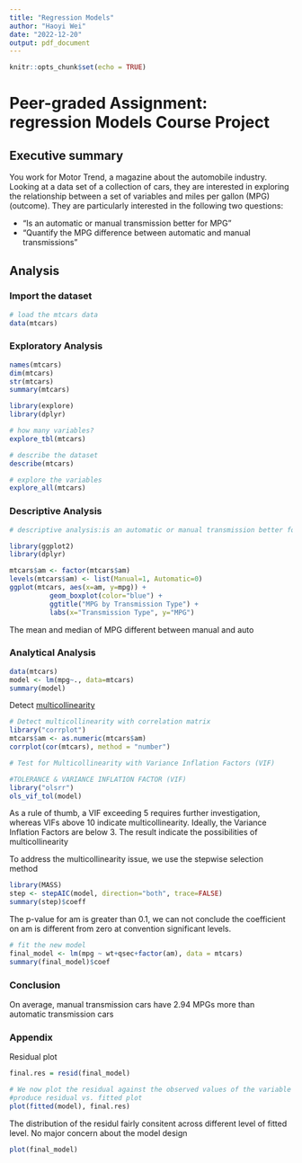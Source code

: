 ```yaml
---
title: "Regression Models"
author: "Haoyi Wei"
date: "2022-12-20"
output: pdf_document
---
```


```r
knitr::opts_chunk$set(echo = TRUE)
```

# Peer-graded Assignment: regression Models Course Project

## Executive summary

You work for Motor Trend, a magazine about the automobile industry. Looking at a data set of a collection of cars, they are interested in exploring the relationship between a set of variables and miles per gallon (MPG) (outcome). They are particularly interested in the following two questions:

+ “Is an automatic or manual transmission better for MPG”
+ "Quantify the MPG difference between automatic and manual transmissions"  

## Analysis

### Import the dataset

```r
# load the mtcars data
data(mtcars)

```

### Exploratory Analysis

```r
names(mtcars)
dim(mtcars)
str(mtcars)
summary(mtcars)
```

```r
library(explore)
library(dplyr)

# how many variables?
explore_tbl(mtcars)

# describe the dataset
describe(mtcars)

```

```r
# explore the variables
explore_all(mtcars)
```

### Descriptive Analysis

```r
# descriptive analysis:is an automatic or manual transmission better for MPG

library(ggplot2)
library(dplyr)

mtcars$am <- factor(mtcars$am)
levels(mtcars$am) <- list(Manual=1, Automatic=0)
ggplot(mtcars, aes(x=am, y=mpg)) +
          geom_boxplot(color="blue") +
          ggtitle("MPG by Transmission Type") +
          labs(x="Transmission Type", y="MPG")

```
The mean and median of MPG different between manual and auto

### Analytical Analysis


```r
data(mtcars)
model <- lm(mpg~., data=mtcars)
summary(model)
```
Detect [multicollinearity](https://www.codingprof.com/3-ways-to-test-for-multicollinearity-in-r-examples/)

```r
# Detect multicollinearity with correlation matrix
library("corrplot")
mtcars$am <- as.numeric(mtcars$am)
corrplot(cor(mtcars), method = "number")

# Test for Multicollinearity with Variance Inflation Factors (VIF)

#TOLERANCE & VARIANCE INFLATION FACTOR (VIF)
library("olsrr")
ols_vif_tol(model)
```


As a rule of thumb, a VIF exceeding 5 requires further investigation, whereas VIFs above 10 indicate multicollinearity. Ideally, the Variance Inflation Factors are below 3. The result indicate the possibilities of multicollinearity

To address the multicollinearity issue, we use the stepwise selection method
```r
library(MASS)
step <- stepAIC(model, direction="both", trace=FALSE)
summary(step)$coeff
```


The p-value for am is greater than 0.1, we can not conclude the coefficient on am is different from zero at convention significant levels.

```r
# fit the new model
final_model <- lm(mpg ~ wt+qsec+factor(am), data = mtcars)
summary(final_model)$coef
```

### Conclusion

On average, manual transmission cars have 2.94 MPGs more than automatic transmission cars

### Appendix

Residual plot

```r

final.res = resid(final_model)

# We now plot the residual against the observed values of the variable waiting.
#produce residual vs. fitted plot
plot(fitted(model), final.res)

```

The distribution of the residul fairly consitent across different level of fitted level. No major concern about the model design



```r
plot(final_model)
```

